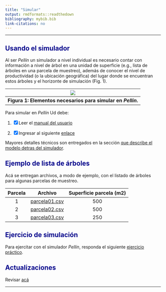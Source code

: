 ```yaml
---
title: "Simular"
output: rmdformats::readthedown
bibliography: mybib.bib
link-citations: no
---
```


<style>H1{color:DarkBlue;}</style>
<style>H2{color:DarkBlue;}</style>


--------

## Usando el simulador
Al ser *Pellín* un simulador a nivel individual es necesario contar con información a nivel de árbol en una unidad de superficie (e.g., lista de árboles en una  parcela de muestreo), además de conocer el nivel
de productividad (o la ubicación geográfica) del lugar
 donde se encuentran estos árboles y el horizonte   de simulación (Fig. 1).

| ![](img/diagram1.png) |
|:--:|
| <b>Figura 1: Elementos necesarios para simular en *Pellín*. </b>|


Para simular en *Pellín* Ud debe:

1. [x]   Leer el [manual del usuario](manualPellin.pdf)

2. [x]   Ingresar al siguiente [enlace](https://biometriabosques.shinyapps.io/Pellin/) 




Mayores detalles técnicos son entregados en  la sección [que
 describe el modelo detras del simulador](./docs.html).



## Ejemplo de lista de árboles   
 Acá se entregan archivos, a modo de ejemplo, 
 con el listado de árboles para algunas 
 parcelas de muestreo.

| Parcela| Archivo | Superficie parcela (m2) |
|:--:|:--:|:--:|
|1 | [parcela01.csv](data/parcela01.csv) | 500 |
|2 | [parcela02.csv](data/parcela02.csv) | 500 |
|3 | [parcela03.csv](data/parcela03.csv) | 250 |

## Ejercicio de simulación   

Para ejercitar con el simulador
 *Pellín*, responda el siguiente 
[ejercicio práctico](testPellin.pdf).

## Actualizaciones   

Revisar [acá](./updates.html) 

--------
<!--- 
2. [x]   Ingresar al siguiente [enlace](./updates.html) 

## Referencias bibliográficas

2. [x]   Ingresar al siguiente [enlace](https://biometriabosques.shinyapps.io/Pellin/) 


1. [x]   [parcela01.csv](data/parcela01.csv)
2. [x]   [parcela02.csv](data/parcela02.csv)
3. [x]   [parcela03.csv](data/parcela03.csv)

<style>H2{color:Red;}</style>
**Some of my older websites**
Pellín: un simulador de crecimiento de bosques nativos
![](images/chacai01.jpg)

output: 
  html_document:
    toc: FALSE
    
    ![Amazon Rainforest](img/diagram1.png)


[![](https://mermaid.ink/img/pako:eNqNkU1OAzEMha9ied0u-FkNEkioSEVCbCirSRfpxDO1lDhVJlnAaA7TM3CEuRiu-BOLUnaO3_eenWTAJjrCCrtkd1tYLa6MADxq76x-3nBjG44CHcUuTftWz-tv4Lx-4D5bcATTPm2ip_5HvKiXMfFrlEzQcyheg6Y3WZ-Mn8-vb4cVkxB4CyxtTOHDezP-OfpfxmNrnTIfFdV4yL2s74X1Lr9CjRjBGQZSnJ2-8XBYw2DeUiCDlZaOWlt8NmhkVLTsnM105zjHhFVrfU8ztCXHpxdpsMqp0Be0YKtfFj6p8R3jL6i2)](https://mermaid-js.github.io/mermaid-live-editor/edit#pako:eNqNkU1OAzEMha9ied0u-FkNEkioSEVCbCirSRfpxDO1lDhVJlnAaA7TM3CEuRiu-BOLUnaO3_eenWTAJjrCCrtkd1tYLa6MADxq76x-3nBjG44CHcUuTftWz-tv4Lx-4D5bcATTPm2ip_5HvKiXMfFrlEzQcyheg6Y3WZ-Mn8-vb4cVkxB4CyxtTOHDezP-OfpfxmNrnTIfFdV4yL2s74X1Lr9CjRjBGQZSnJ2-8XBYw2DeUiCDlZaOWlt8NmhkVLTsnM105zjHhFVrfU8ztCXHpxdpsMqp0Be0YKtfFj6p8R3jL6i2)

<img src='img/diagram1.png' width='200'>    
-->
